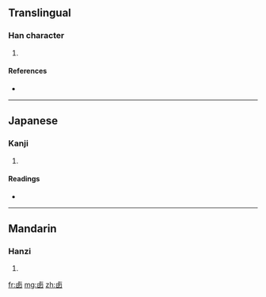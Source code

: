 ==Translingual==

===Han character===
{{Han char|rn=25|rad=卜|as=06|sn=8|four=|canj=卜田大大 (YWKK)}}

# {{defn|Han|sort=卜06}}

====References====
* {{Han ref|kx=0158.110|dkj=02796|hdz=10094.100|uh=5365|ud=21349}}

----

==Japanese==

===Kanji===
{{ja-kanji|grade=|rs=卜06}}

# {{defn|Japanese|sort=卜06}}

====Readings====
* {{ja-readings|on=[[せい]] (sei)|kun=}}

----

==Mandarin==

===Hanzi===
{{cmn-hanzi|pin=[[xī]] ([[xi1]])|wg=hsi<sup>1</sup>}}

# {{defn|Mandarin|sort=卜06}}

[[fr:卥]]
[[mg:卥]]
[[zh:卥]]